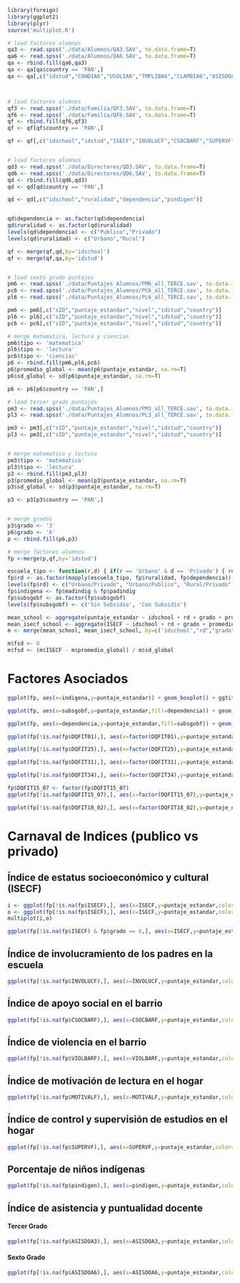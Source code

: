 ```r
library(foreign)
library(ggplot2)
library(plyr)
source('multiplot.R')

# load factores alumnos
qa3 <- read.spss('./data/Alumnos/QA3.SAV', to.data.frame=T)
qa6 <- read.spss('./data/Alumnos/QA6.SAV', to.data.frame=T)
qa <- rbind.fill(qa6,qa3)
qa <- qa[qa$country == 'PAN',]
qa <- qa[,c("idstud","CONDIA6","USOLIA6","TMPLIBA6","CLAMBIA6","ASISDOA6","RECREA3","PDORGA3","ASISDOA3")]



# load factores alumnos
qf3 <- read.spss('./data/Familia/QF3.SAV', to.data.frame=T)
qf6 <- read.spss('./data/Familia/QF6.SAV', to.data.frame=T)
qf <- rbind.fill(qf6,qf3)
qf <- qf[qf$country == 'PAN',]

qf <- qf[,c("idschool","idstud","ISECF","INVOLUCF","CSOCBARF","SUPERVF","RECREAF","SERVBARF","VIOLBARF","MOTIVALF","subsgobf","padindig","madindig","DQFIT01","DQFIT25","DQFIT31","DQFIT34","DQFIT15_07","DQFIT18_02")]


# load factores alumnos
qd3 <- read.spss('./data/Directores/QD3.SAV', to.data.frame=T)
qd6 <- read.spss('./data/Directores/QD6.SAV', to.data.frame=T)
qd <- rbind.fill(qd6,qd3)
qd <- qd[qd$country == 'PAN',]

qd <- qd[,c("idschool","ruralidad","dependencia","pindigen")]


qd$dependencia <- as.factor(qd$dependencia)
qd$ruralidad <- as.factor(qd$ruralidad)
levels(qd$dependencia) <- c("Publico","Privado")
levels(qd$ruralidad) <- c("Urbano","Rural")

qf <- merge(qf,qd,by='idschool')
qf <- merge(qf,qa,by='idstud')


# load sexto grado puntajes
pm6 <- read.spss('./data/Puntajes_Alumnos/PM6_all_TERCE.sav', to.data.frame=T)
pc6 <- read.spss('./data/Puntajes_Alumnos/PC6_all_TERCE.sav', to.data.frame=T)
pl6 <- read.spss('./data/Puntajes_Alumnos/PL6_all_TERCE.sav', to.data.frame=T)

pm6 <- pm6[,c("sID","puntaje_estandar","nivel","idstud","country")]
pl6 <- pl6[,c("sID","puntaje_estandar","nivel","idstud","country")]
pc6 <- pc6[,c("sID","puntaje_estandar","nivel","idstud","country")]

# merge matematica, lectura y ciencias
pm6$tipo <- 'matematica'
pl6$tipo <- 'lectura'
pc6$tipo <- 'ciencias'
p6 <- rbind.fill(pm6,pl6,pc6)
p6$promedio_global <- mean(p6$puntaje_estandar, na.rm=T)
p6$sd_global <- sd(p6$puntaje_estandar, na.rm=T)

p6 <- p6[p6$country == 'PAN',]

# load tercer grado puntajes
pm3 <- read.spss('./data/Puntajes_Alumnos/PM3_all_TERCE.sav', to.data.frame=T)
pl3 <- read.spss('./data/Puntajes_Alumnos/PL3_all_TERCE.sav', to.data.frame=T)

pm3 <- pm3[,c("sID","puntaje_estandar","nivel","idstud","country")]
pl3 <- pm3[,c("sID","puntaje_estandar","nivel","idstud","country")]


# merge matematica y lectura
pm3$tipo <- 'matematica'
pl3$tipo <- 'lectura'
p3 <- rbind.fill(pm3,pl3)
p3$promedio_global <- mean(p3$puntaje_estandar, na.rm=T)
p3$sd_global <- sd(p3$puntaje_estandar, na.rm=T)

p3 <- p3[p3$country == 'PAN',]


# merge grados
p3$grado <- '3'
p6$grado <- '6'
p <- rbind.fill(p6,p3)

# merge factores alumnos
fp <-merge(p,qf,by='idstud')

escuela_tipo <- function(r,d) { if(r == 'Urbano' & d == 'Privado') { return(0) } else if (r == 'Urbano' & d == 'Publico') { return(1) } else if (r == 'Rural' & d == 'Privado') {return(2)} else {return(3)}}
fp$rd <- as.factor(mapply(escuela_tipo, fp$ruralidad, fp$dependencia))
levels(fp$rd) <- c("Urbano/Privado", "Urbano/Publico", "Rural/Privado", "Rural/Publico")
fp$indigena <- fp$madindig & fp$padindig
fp$subsgobf <- as.factor(fp$subsgobf)
levels(fp$subsgobf) <- c('Sin Subsidio', 'Con Subsidio')

mean_school <- aggregate(puntaje_estandar ~ idschool + rd + grado + promedio_global + sd_global, fp, mean)
mean_isecf_school <- aggregate(ISECF ~ idschool + rd + grado + promedio_global + sd_global, fp, mean)
m <- merge(mean_school, mean_isecf_school, by=c('idschool',"rd","grado", "promedio_global", "sd_global"))

m$fsd <- 0
m$fsd <- (m$ISECF - m$promedio_global) / m$sd_global


```

# Factores Asociados

```r
ggplot(fp, aes(x=indigena,y=puntaje_estandar)) + geom_boxplot() + ggtitle("Distribucion de Puntaje por Etnicidad Originaria") + xlab('') + scale_x_discrete(labels=c('No Indingena', 'Indingena'))
```

```r
ggplot(fp, aes(x=subsgobf,y=puntaje_estandar,fill=dependencia)) + geom_boxplot() + ggtitle("Distribucion de Puntaje por Subsidio de Gobierno") + xlab('')  + scale_x_discrete(labels=c('Sin Subsidio', 'Con Subsidio'))
```

```r
ggplot(fp, aes(x=dependencia,y=puntaje_estandar,fill=subsgobf)) + geom_boxplot() + ggtitle("Distribucion de Puntaje por Subsidio de Gobierno") + xlab('')  + scale_x_discrete(labels=c('Publico', 'Privado'))
```

```r
ggplot(fp[!is.na(fp$DQFIT01),], aes(x=factor(DQFIT01),y=puntaje_estandar)) + geom_boxplot() + ggtitle("¿Cuál es su relación con el niño/la niña que está participando en la evaluación?") + xlab('')  + scale_x_discrete(labels=c('Madre', 'Padre','Abuelo/a','Hermano/a','Padrastro/Madrastra','Otro Familiar','No soy Familiar'))
```

```r
ggplot(fp[!is.na(fp$DQFIT25),], aes(x=factor(DQFIT25),y=puntaje_estandar)) + geom_boxplot() + ggtitle("¿Con qué frecuencia el estudiante ha faltado al colegio en los últimos seis meses?") + xlab('')  + scale_x_discrete(labels=c('Nunca','Par de veces por semestre','Par de veces por mes','Una vez por semana','Varios dias por semana','No se'))
```
```r
ggplot(fp[!is.na(fp$DQFIT31),], aes(x=factor(DQFIT31),y=puntaje_estandar)) + geom_boxplot() + ggtitle("Usted diría que la escuela a la que asiste el niño...") + xlab('')  + scale_x_discrete(labels=c('Unica opcion disponible','Primera opcion entre varias',"No era primera entre varias opciones")) + facet_grid( . ~ dependencia)
```

```r
ggplot(fp[!is.na(fp$DQFIT34),], aes(x=factor(DQFIT34),y=puntaje_estandar)) + geom_boxplot() + ggtitle("¿Para qué usa la información que le entrega la escuela?") + xlab('')  + scale_x_discrete(labels=c('Conocer el progreso del estudiante','Apoyar, llamar la atencion, felicitar'))
```

```r
fp$DQFIT15_07 <- factor(fp$DQFIT15_07)
ggplot(fp[!is.na(fp$DQFIT15_07),], aes(x=factor(DQFIT15_07),y=puntaje_estandar)) + geom_boxplot() + ggtitle("¿Cuenta con Conexión a Internet?") + xlab('')  + scale_x_discrete(labels=c('No','Si'))
```

```r
ggplot(fp[!is.na(fp$DQFIT18_02),], aes(x=factor(DQFIT18_02),y=puntaje_estandar)) + geom_boxplot() + ggtitle("En el lugar donde está el hogar del niño, ¿disponen de Escuelas?") + xlab('')  + scale_x_discrete(labels=c('No hay','Si, pero lejos', 'Si, hay uno cerca', 'Si, hay varios cerca'))
```

# Carnaval de Indices (publico vs privado)
## Índice de estatus socioeconómico y cultural (ISECF)

```r
i <- ggplot(fp[!is.na(fp$ISECF),], aes(x=ISECF,y=puntaje_estandar,color=dependencia)) + geom_point(alpha = 0.00001) + stat_smooth(se=F,method=lm) + facet_grid( grado ~ tipo) + xlab('')
o <- ggplot(fp[!is.na(fp$ISECF),], aes(x=ISECF,y=puntaje_estandar,color=ruralidad)) + geom_point(alpha = 0.00001) + stat_smooth(se=F,method=lm) + facet_grid( grado ~ tipo)
multiplot(i,o)
```

```r
ggplot(fp[!is.na(fp$ISECF) & fp$grado == 6,], aes(x=ISECF,y=puntaje_estandar,color=tipo)) + geom_point(alpha = 0) + stat_smooth(se=F,method=lm) + facet_grid( ruralidad ~ dependencia)
```

## Índice de involucramiento de los padres en la escuela

```r
ggplot(fp[!is.na(fp$INVOLUCF),], aes(x=INVOLUCF,y=puntaje_estandar,color=dependencia)) + geom_point(alpha = 0) + stat_smooth(se=F,method=lm) + facet_grid( grado ~ tipo)
```

## Índice de apoyo social en el barrio

```r
ggplot(fp[!is.na(fp$CSOCBARF),], aes(x=CSOCBARF,y=puntaje_estandar,color=dependencia)) + geom_point(alpha = 0) + stat_smooth(se=F,method=lm) + facet_grid( grado ~ tipo)
```

## Índice de violencia en el barrio

```r
ggplot(fp[!is.na(fp$VIOLBARF),], aes(x=VIOLBARF,y=puntaje_estandar,color=dependencia)) + geom_point(alpha = 0) + stat_smooth(se=F,method=lm) + facet_grid( grado ~ tipo)
```

## Índice de motivación de lectura en el hogar

```r
ggplot(fp[!is.na(fp$MOTIVALF),], aes(x=MOTIVALF,y=puntaje_estandar,color=dependencia)) + geom_point(alpha = 0) + stat_smooth(se=F,method=lm) + facet_grid( grado ~ tipo)
```

##  Índice de control y supervisión de estudios en el hogar

```r
ggplot(fp[!is.na(fp$SUPERVF),], aes(x=SUPERVF,y=puntaje_estandar,color=dependencia)) + geom_point(alpha = 0) + stat_smooth(se=F,method=lm) + facet_grid( grado ~ tipo)
```

## Porcentaje de niños indígenas

```r
ggplot(fp[!is.na(fp$pindigen),], aes(x=pindigen,y=puntaje_estandar,color=dependencia)) + geom_point(alpha = 0) + stat_smooth(se=F,method=lm) + facet_grid( grado ~ tipo)
```

## Índice de asistencia y puntualidad docente

#### Tercer Grado
```r
ggplot(fp[!is.na(fp$ASISDOA3),], aes(x=ASISDOA3,y=puntaje_estandar,color=dependencia)) + geom_point(alpha = 0) + stat_smooth(se=F,method=lm) + facet_grid( . ~ tipo)
```

#### Sexto Grado
```r
ggplot(fp[!is.na(fp$ASISDOA6),], aes(x=ASISDOA6,y=puntaje_estandar,color=dependencia)) + geom_point(alpha = 0) + stat_smooth(se=F,method=lm) + facet_grid( . ~ tipo)
```


